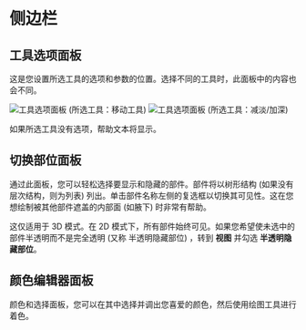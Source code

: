 # 侧边栏

## 工具选项面板

这是您设置所选工具的选项和参数的位置。选择不同的工具时，此面板中的内容也会不同。

![工具选项面板 (所选工具：移动工具) ](camera-tool-options.png) ![工具选项面板 (所选工具：减淡/加深) ](dodge-tool-options.png)

如果所选工具没有选项，帮助文本将显示。

## 切换部位面板

通过此面板，您可以轻松选择要显示和隐藏的部件。部件将以树形结构 (如果没有层次结构，则为列表) 列出。单击部件名称左侧的复选框以切换其可见性。这在您想绘制被其他部件遮盖的内部面 (如腋下) 时非常有帮助。

这仅适用于 3D 模式。在 2D 模式下，所有部件始终可见。如果您希望使未选中的部件半透明而不是完全透明 (又称 半透明隐藏部位) ，转到 **视图** 并勾选 **半透明隐藏部位**。

## 颜色编辑器面板
颜色和选择面板，您可以在其中选择并调出您喜爱的颜色，然后使用绘图工具进行着色。